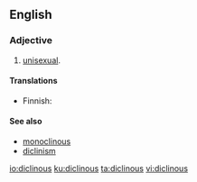 ==English==

===Adjective===
{{en-adj|-}}

# {{context|botany|dated|lang=en}} [[unisexual]].

====Translations====
{{trans-top|having stamens and pistils in different flowers}}
* Finnish: {{t|fi|yksineuvoinen}}
{{trans-mid}}
{{trans-bottom}}

====See also====
* [[monoclinous]]
* [[diclinism]]

[[io:diclinous]]
[[ku:diclinous]]
[[ta:diclinous]]
[[vi:diclinous]]